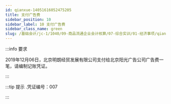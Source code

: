 ---
id: qianxue-14051616052475205
title: 支付广告费
sidebar_position: 10
sidebar_label: 10 支付广告费
sidebar_class_name: green
slug: /基础会计/jc-1/1040/09-商品流通企业会计核算/07-综合实训/01-经济事项/qianxue-14051614365231201/qianxue-14051616052475205/支付广告费
---

:::info 要求

2019年12月06日，北京明朗经贸发展有限公司支付给北京阳光广告公司广告费一笔，请编制记账凭证。

:::

:::tip 提示
  .凭证编号：007 
:::
